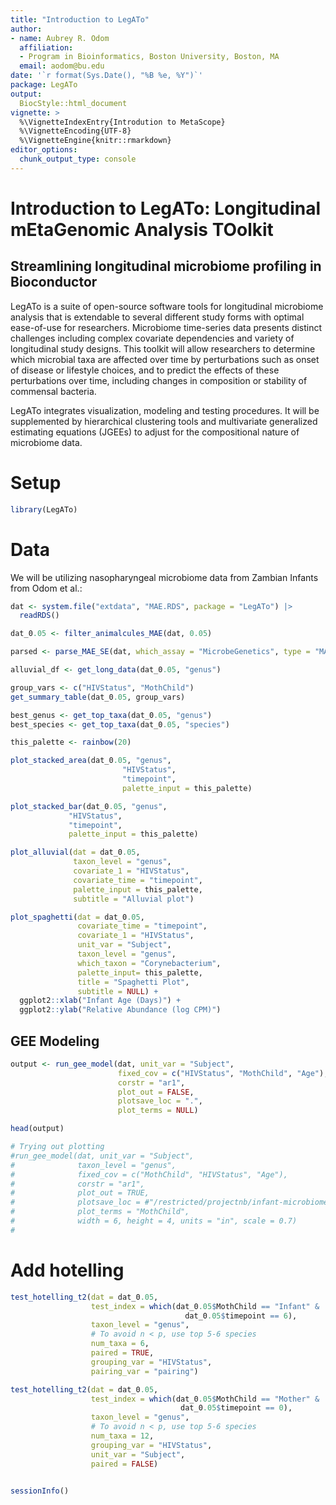 ```yaml
---
title: "Introduction to LegATo"
author: 
- name: Aubrey R. Odom
  affiliation: 
  - Program in Bioinformatics, Boston University, Boston, MA
  email: aodom@bu.edu
date: '`r format(Sys.Date(), "%B %e, %Y")`'
package: LegATo
output: 
  BiocStyle::html_document
vignette: >
  %\VignetteIndexEntry{Introdution to MetaScope}
  %\VignetteEncoding{UTF-8}
  %\VignetteEngine{knitr::rmarkdown}
editor_options: 
  chunk_output_type: console
---
```


# Introduction to LegATo: Longitudinal mEtaGenomic Analysis TOolkit

## Streamlining longitudinal microbiome profiling in Bioconductor

LegATo is a suite of open-source software tools for longitudinal microbiome analysis that is extendable to several different study forms with optimal ease-of-use for researchers. Microbiome time-series data presents distinct challenges including complex covariate dependencies and variety of longitudinal study designs. This toolkit will allow researchers to determine which microbial taxa are affected over time by perturbations such as onset of disease or lifestyle choices, and to predict the effects of these perturbations over time, including changes in composition or stability of commensal bacteria. 

LegATo integrates visualization, modeling and testing procedures. It will be supplemented by hierarchical clustering tools and multivariate generalized estimating equations (JGEEs) to adjust for the compositional nature of microbiome data.

# Setup

```R
library(LegATo)
```

# Data
We will be utilizing nasopharyngeal microbiome data from Zambian Infants from Odom et al.:

```R
dat <- system.file("extdata", "MAE.RDS", package = "LegATo") |>
  readRDS()

dat_0.05 <- filter_animalcules_MAE(dat, 0.05)

parsed <- parse_MAE_SE(dat, which_assay = "MicrobeGenetics", type = "MAE")
```

```R
alluvial_df <- get_long_data(dat_0.05, "genus")
```

```R
group_vars <- c("HIVStatus", "MothChild")
get_summary_table(dat_0.05, group_vars)
```


```R
best_genus <- get_top_taxa(dat_0.05, "genus")
best_species <- get_top_taxa(dat_0.05, "species")
```

```R
this_palette <- rainbow(20)

plot_stacked_area(dat_0.05, "genus", 
                         "HIVStatus",
                         "timepoint",
                         palette_input = this_palette)
```

```R

plot_stacked_bar(dat_0.05, "genus", 
             "HIVStatus",
             "timepoint",
             palette_input = this_palette)
```

```R

plot_alluvial(dat = dat_0.05, 
              taxon_level = "genus", 
              covariate_1 = "HIVStatus",
              covariate_time = "timepoint",
              palette_input = this_palette,
              subtitle = "Alluvial plot")
```


```R
plot_spaghetti(dat = dat_0.05,
               covariate_time = "timepoint",
               covariate_1 = "HIVStatus",
               unit_var = "Subject",
               taxon_level = "genus",
               which_taxon = "Corynebacterium",
               palette_input= this_palette,
               title = "Spaghetti Plot",
               subtitle = NULL) +
  ggplot2::xlab("Infant Age (Days)") +
  ggplot2::ylab("Relative Abundance (log CPM)")
```

## GEE Modeling
```R
output <- run_gee_model(dat, unit_var = "Subject",
                        fixed_cov = c("HIVStatus", "MothChild", "Age"),
                        corstr = "ar1",
                        plot_out = FALSE,
                        plotsave_loc = ".",
                        plot_terms = NULL)

head(output)

# Trying out plotting
#run_gee_model(dat, unit_var = "Subject",
#              taxon_level = "genus",
#              fixed_cov = c("MothChild", "HIVStatus", "Age"),
#              corstr = "ar1",
#              plot_out = TRUE,
#              plotsave_loc = #"/restricted/projectnb/infant-microbiome/work/aodom",
#              plot_terms = "MothChild",
#              width = 6, height = 4, units = "in", scale = 0.7)
#
```

# Add hotelling

```R
test_hotelling_t2(dat = dat_0.05,
                  test_index = which(dat_0.05$MothChild == "Infant" &
                                       dat_0.05$timepoint == 6),
                  taxon_level = "genus",
                  # To avoid n < p, use top 5-6 species
                  num_taxa = 6,
                  paired = TRUE,
                  grouping_var = "HIVStatus",
                  pairing_var = "pairing")

test_hotelling_t2(dat = dat_0.05,
                  test_index = which(dat_0.05$MothChild == "Mother" &
                                      dat_0.05$timepoint == 0),
                  taxon_level = "genus",
                  # To avoid n < p, use top 5-6 species
                  num_taxa = 12,
                  grouping_var = "HIVStatus",
                  unit_var = "Subject",
                  paired = FALSE)
  
```


```R
sessionInfo()
```



